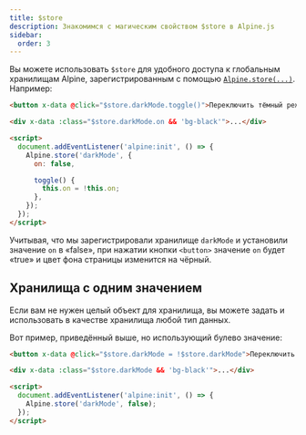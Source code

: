 ```yaml
---
title: $store
description: Знакомимся с магическим свойством $store в Alpine.js
sidebar:
  order: 3
---
```



Вы можете использовать `$store` для удобного доступа к глобальным хранилищам Alpine, зарегистрированным с помощью [`Alpine.store(...)`](/globals/alpine-store). Например:

```html wrap "$store" "Alpine.store"
<button x-data @click="$store.darkMode.toggle()">Переключить тёмный режим</button>

<div x-data :class="$store.darkMode.on && 'bg-black'">...</div>

<script>
  document.addEventListener('alpine:init', () => {
    Alpine.store('darkMode', {
      on: false,

      toggle() {
        this.on = !this.on;
      },
    });
  });
</script>
```

Учитывая, что мы зарегистрировали хранилище `darkMode` и установили значение `on` в «false», при нажатии кнопки `<button>` значение `on` будет «true» и цвет фона страницы изменится на чёрный.

## Хранилища с одним значением

Если вам не нужен целый объект для хранилища, вы можете задать и использовать в качестве хранилища любой тип данных.

Вот пример, приведённый выше, но использующий булево значение:

```html wrap "$store" "Alpine.store"
<button x-data @click="$store.darkMode = !$store.darkMode">Переключить тёмный режим</button>

<div x-data :class="$store.darkMode && 'bg-black'">...</div>

<script>
  document.addEventListener('alpine:init', () => {
    Alpine.store('darkMode', false);
  });
</script>
```

<LinkCard title="Подробнее об <strong>Alpine.store</strong>" href="/globals/alpine-store" />
